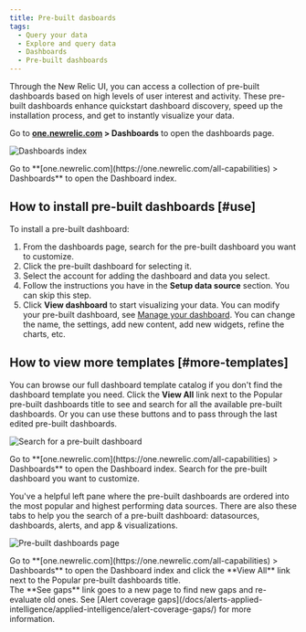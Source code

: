 ```yaml
---
title: Pre-built dasboards
tags:
  - Query your data
  - Explore and query data
  - Dashboards
  - Pre-built dashboards
---
```






Through the New Relic UI, you can access a collection of pre-built dashboards based on high levels of user interest and activity. These pre-built dashboards enhance quickstart dashboard discovery, speed up the installation process, and get to instantly visualize your data.

Go to **[one.newrelic.com](https://one.newrelic.com/all-capabilities) > Dashboards** to open the dashboards page.

<img
  title="Dashboards index"
  alt="Dashboards index"
  src={dashboardsDashboardIndex}
/>

<figcaption>
  Go to **[one.newrelic.com](https://one.newrelic.com/all-capabilities) > Dashboards** to open the Dashboard index.
</figcaption>


## How to install pre-built dashboards [#use]

To install a pre-built dashboard:

1. From the dashboards page, search for the pre-built dashboard you want to customize.
2. Click the pre-built dashboard for selecting it.
3. Select the account for adding the dashboard and data you select.
4. Follow the instructions you have in the **Setup data source** section. You can skip this step.
5. Click **View dashboard** to start visualizing your data. You can modify your pre-built dashboard, see [Manage your dashboard](/docs/query-your-data/explore-query-data/dashboards/manage-your-dashboard/). You can change the name, the settings, add new content, add new widgets, refine the charts, etc.


## How to view more templates [#more-templates]

You can browse our full dashboard template catalog if you don't find the dashboard template you need. Click the **View All** link next to the Popular pre-built dashboards title to see and search for all the available pre-built dashboards. Or you can use these buttons <Icon name="fe-edit-2"/> and <Icon name="fe-edit-2"/> to pass through the last edited pre-built dashboards.

<img
  title="Search for a pre-built dashboard"
  alt="Search for a pre-built dashboard"
  src={dashboardsPrebuiltSearch}
/>

<figcaption>
  Go to **[one.newrelic.com](https://one.newrelic.com/all-capabilities) > Dashboards** to open the Dashboard index. Search for the pre-built dashboard you want to customize.
</figcaption>


You've a helpful left pane where the pre-built dashboards are ordered into the most popular and highest performing data sources. There are also these tabs to help you the search of a pre-built dashboard: datasources, dashboards, alerts, and app & visualizations.

<img
  title="Pre-built dashboards page"
  alt="Pre-built dashboards page"
  src={dashboardsPrebuiltViewAll}
/>

<figcaption>
  Go to **[one.newrelic.com](https://one.newrelic.com/all-capabilities) > Dashboards** to open the Dashboard index and click the **View All** link next to the Popular pre-built dashboards title.
</figcaption>


<Callout variant="tip">
  The **See gaps** link goes to a new page to find new gaps and re-evaluate old ones. See [Alert coverage gaps](/docs/alerts-applied-intelligence/applied-intelligence/alert-coverage-gaps/) for more information.
  </Callout>
